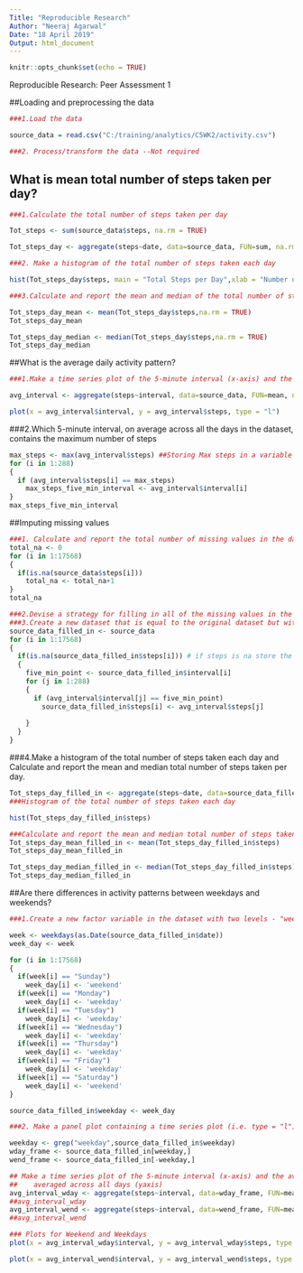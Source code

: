 ```yaml
---
Title: "Reproducible Research"
Author: "Neeraj Agarwal"
Date: "18 April 2019"
Output: html_document
---
```


```r
knitr::opts_chunk$set(echo = TRUE)
```

Reproducible Research: Peer Assessment 1

##Loading and preprocessing the data
```r

###1.Load the data 

source_data = read.csv("C:/training/analytics/C5WK2/activity.csv")

###2. Process/transform the data --Not required 

```

## What is mean total number of steps taken per day?
```r

###1.Calculate the total number of steps taken per day

Tot_steps <- sum(source_data$steps, na.rm = TRUE)

Tot_steps_day <- aggregate(steps~date, data=source_data, FUN=sum, na.rm=TRUE)
```

```r
###2. Make a histogram of the total number of steps taken each day

hist(Tot_steps_day$steps, main = "Total Steps per Day",xlab = "Number of Steps")

```

```r

###3.Calculate and report the mean and median of the total number of steps taken per day

Tot_steps_day_mean <- mean(Tot_steps_day$steps,na.rm = TRUE)
Tot_steps_day_mean

Tot_steps_day_median <- median(Tot_steps_day$steps,na.rm = TRUE)
Tot_steps_day_median

```


##What is the average daily activity pattern?

```r

###1.Make a time series plot of the 5-minute interval (x-axis) and the average number of steps taken, averaged across all days (y-axis)

avg_interval <- aggregate(steps~interval, data=source_data, FUN=mean, na.rm=TRUE)

plot(x = avg_interval$interval, y = avg_interval$steps, type = "l") 

```

###2.Which 5-minute interval, on average across all the days in the dataset, contains the maximum number of steps

```r
max_steps <- max(avg_interval$steps) ##Storing Max steps in a variable
for (i in 1:288) 
{
  if (avg_interval$steps[i] == max_steps)
    max_steps_five_min_interval <- avg_interval$interval[i]
}
max_steps_five_min_interval 

```


##Imputing missing values
```r

###1. Calculate and report the total number of missing values in the dataset (i.e. the total number of rows with NAs)
total_na <- 0
for (i in 1:17568)
{
  if(is.na(source_data$steps[i])) 
    total_na <- total_na+1 
}
total_na
```

```r
###2.Devise a strategy for filling in all of the missing values in the dataset.
###3.Create a new dataset that is equal to the original dataset but with the missing data filled in.
source_data_filled_in <- source_data
for (i in 1:17568) 
{
  if(is.na(source_data_filled_in$steps[i])) # if steps is na store the pointer 
  { 
    five_min_point <- source_data_filled_in$interval[i] 
    for (j in 1:288)  
    {
      if (avg_interval$interval[j] == five_min_point) 
        source_data_filled_in$steps[i] <- avg_interval$steps[j] 
      
    }
  }
}
```


###4.Make a histogram of the total number of steps taken each day and Calculate and report the mean and median total number of steps taken per day. 

```r

Tot_steps_day_filled_in <- aggregate(steps~date, data=source_data_filled_in, FUN=sum, na.rm=TRUE)
###Histogram of the total number of steps taken each day

hist(Tot_steps_day_filled_in$steps)

###Calculate and report the mean and median total number of steps taken per day. 
Tot_steps_day_mean_filled_in <- mean(Tot_steps_day_filled_in$steps)
Tot_steps_day_mean_filled_in

Tot_steps_day_median_filled_in <- median(Tot_steps_day_filled_in$steps)
Tot_steps_day_median_filled_in
```


##Are there differences in activity patterns between weekdays and weekends?

```r

###1.Create a new factor variable in the dataset with two levels - "weekday" and "weekend" indicating whether a given date is a weekday or weekend day.

week <- weekdays(as.Date(source_data_filled_in$date))
week_day <- week

for (i in 1:17568) 
{
  if(week[i] == "Sunday")
    week_day[i] <- 'weekend'
  if(week[i] == "Monday")
    week_day[i] <- 'weekday'
  if(week[i] == "Tuesday")
    week_day[i] <- 'weekday'
  if(week[i] == "Wednesday")
    week_day[i] <- 'weekday'
  if(week[i] == "Thursday")
    week_day[i] <- 'weekday'
  if(week[i] == "Friday")
    week_day[i] <- 'weekday'
  if(week[i] == "Saturday")
    week_day[i] <- 'weekend'
}

source_data_filled_in$weekday <- week_day
```

```r
###2. Make a panel plot containing a time series plot (i.e. type = "l") of the 5-minute interval (x-axis) and the average number of steps taken, averaged across all weekday days or weekend days (y-axis).

weekday <- grep("weekday",source_data_filled_in$weekday)
wday_frame <- source_data_filled_in[weekday,]
wend_frame <- source_data_filled_in[-weekday,]

## Make a time series plot of the 5-minute interval (x-axis) and the average number of steps taken, 
##    averaged across all days (yaxis)
avg_interval_wday <- aggregate(steps~interval, data=wday_frame, FUN=mean, na.rm=TRUE)
##avg_interval_wday
avg_interval_wend <- aggregate(steps~interval, data=wend_frame, FUN=mean, na.rm=TRUE)
##avg_interval_wend
```

```r
### Plots for Weekend and Weekdays
plot(x = avg_interval_wday$interval, y = avg_interval_wday$steps, type = "l") 
```

```r
plot(x = avg_interval_wend$interval, y = avg_interval_wend$steps, type = "l") 
```

